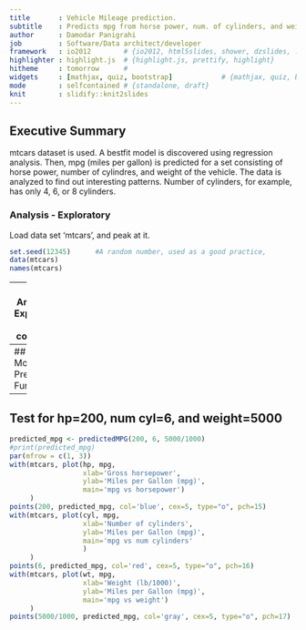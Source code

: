 ```yaml
---
title       : Vehicle Mileage prediction.
subtitle    : Predicts mpg from horse power, num. of cylinders, and weight.
author      : Damodar Panigrahi
job         : Software/Data architect/developer
framework   : io2012        # {io2012, html5slides, shower, dzslides, ...}
highlighter : highlight.js  # {highlight.js, prettify, highlight}
hitheme     : tomorrow      # 
widgets     : [mathjax, quiz, bootstrap]            # {mathjax, quiz, bootstrap}
mode        : selfcontained # {standalone, draft}
knit        : slidify::knit2slides
---
```


## Executive Summary
mtcars dataset is used. A bestfit model is discovered using regression analysis. Then, mpg (miles per gallon) is predicted for a set consisting of horse power, number of cylindres, and weight of the vehicle. The data is analyzed to find out interesting patterns. Number of cylinders, for example, has only 4, 6, or 8 cylinders.  

### Analysis - Exploratory 
Load data set 'mtcars', and peak at it.
```r
set.seed(12345)      #A random number, used as a good practice, 
data(mtcars)
names(mtcars)
```

--- 
### Analysis - Exploratory - continuing
```r
summary(mtcars) #the output is suppressed, to comply with page limitations
```
``` r
head(mtcars,n=3)
```
Different Number of Cylinders:
``` r
unique(mtcars$cyl)
```
The above information was used to restrict the input for number of cylinders in the Shiny UI. 

---
## Best Fit Model and Predict Function
```r
#find the best regression model of MPG based on horsepower, number of cylinders, and weight
modelFit <- lm(mpg ~ hp + cyl + wt, data=mtcars)
print(modelFit)
#predicts MPG based on horsepower, number of cylinders, and weight
predictedMPG <- function(horsepower, numcylinders, weigth) {
  modelFit$coefficients[1] + modelFit$coefficients[2] * horsepower + 
    modelFit$coefficients[3] * numcylinders + modelFit$coefficients[4] * weigth
}
```

---
## Test for hp=200, num cyl=6, and weight=5000

```r
predicted_mpg <- predictedMPG(200, 6, 5000/1000)
#print(predicted_mpg)
par(mfrow = c(1, 3))
with(mtcars, plot(hp, mpg,
                  xlab='Gross horsepower',
                  ylab='Miles per Gallon (mpg)',
                  main='mpg vs horsepower')
     )
points(200, predicted_mpg, col='blue', cex=5, type="o", pch=15)                 
with(mtcars, plot(cyl, mpg,
                  xlab='Number of cylinders',
                  ylab='Miles per Gallon (mpg)',
                  main='mpg vs num cylinders'
                  )
     )
points(6, predicted_mpg, col='red', cex=5, type="o", pch=16)  
with(mtcars, plot(wt, mpg,
                  xlab='Weight (lb/1000)',
                  ylab='Miles per Gallon (mpg)',
                  main='mpg vs weight')
     )
points(5000/1000, predicted_mpg, col='gray', cex=5, type="o", pch=17)  
```